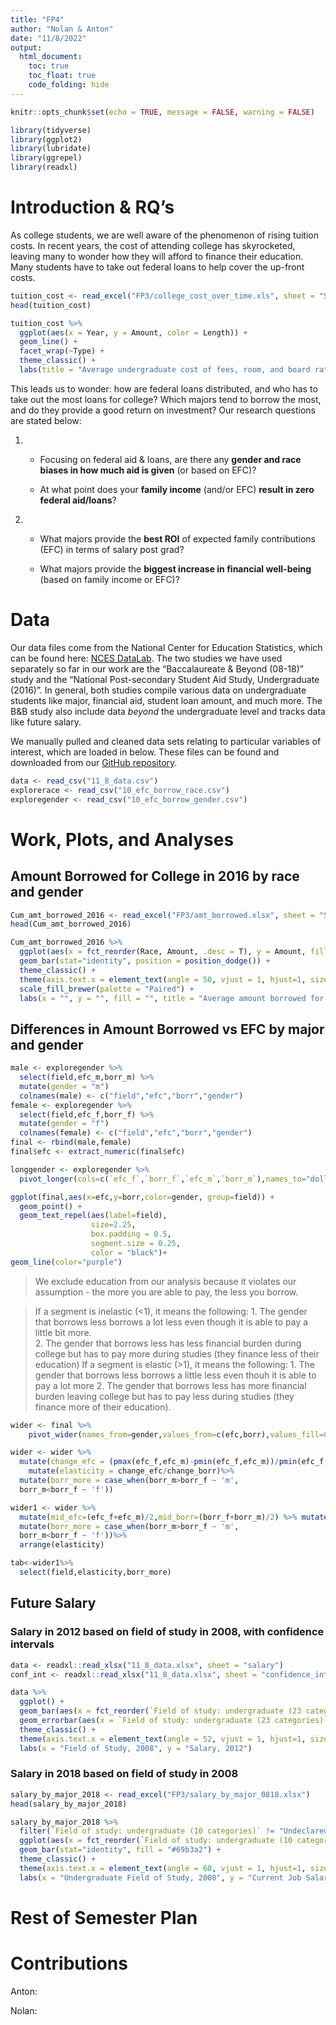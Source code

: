 ```yaml
---
title: "FP4"
author: "Nolan & Anton"
date: "11/8/2022"
output: 
  html_document:
    toc: true
    toc_float: true
    code_folding: hide
---
```


```r
knitr::opts_chunk$set(echo = TRUE, message = FALSE, warning = FALSE)
```

```r
library(tidyverse)
library(ggplot2)
library(lubridate)
library(ggrepel)
library(readxl)
```



# Introduction & RQ's

As college students, we are well aware of the phenomenon of rising tuition costs. In recent years, the cost of attending college has skyrocketed, leaving many to wonder how they will afford to finance their education. Many students have to take out federal loans to help cover the up-front costs.

```r
tuition_cost <- read_excel("FP3/college_cost_over_time.xls", sheet = "Sheet1")
head(tuition_cost)

tuition_cost %>% 
  ggplot(aes(x = Year, y = Amount, color = Length)) +
  geom_line() +
  facet_wrap(~Type) +
  theme_classic() +
  labs(title = "Average undergraduate cost of fees, room, and board rates in current USD", x = "", y = "")
```

This leads us to wonder: how are federal loans distributed, and who has to take out the most loans for college? Which majors tend to borrow the most, and do they provide a good return on investment? Our research questions are stated below: 

1.

  - Focusing on federal aid & loans, are there any **gender and race biases in how much aid is given** (or based on EFC)?

  - At what point does your **family income** (and/or EFC) **result in  zero federal aid/loans**?
  
2.

  - What majors provide the **best ROI** of expected family contributions (EFC) in terms of salary post grad?
  
  - What majors provide the **biggest increase in financial well-being** (based on family income or EFC)?




# Data

Our data files come from the National Center for Education Statistics, which can be found here: [NCES DataLab](https://nces.ed.gov/datalab/). The two studies we have used separately so far in our work are the "Baccalaureate & Beyond (08-18)" study and the "National Post-secondary Student Aid Study, Undergraduate (2016)". In general, both studies compile various data on undergraduate students like major, financial aid, student loan amount, and much more. The B&B study also include data *beyond* the undergraduate level and tracks data like future salary.

We manually pulled and cleaned data sets relating to particular variables of interest, which are loaded in below. These files can be found and downloaded from our [GitHub repository](https://github.com/nolan-meyer/stat456_project).

```r
data <- read_csv("11_8_data.csv")
explorerace <- read_csv("10_efc_borrow_race.csv")
exploregender <- read_csv("10_efc_borrow_gender.csv")
```




# Work, Plots, and Analyses

## Amount Borrowed for College in 2016 by race and gender

```r
Cum_amt_borrowed_2016 <- read_excel("FP3/amt_borrowed.xlsx", sheet = "Sheet1")
head(Cum_amt_borrowed_2016)

Cum_amt_borrowed_2016 %>% 
  ggplot(aes(x = fct_reorder(Race, Amount, .desc = T), y = Amount, fill = Gender)) +
  geom_bar(stat="identity", position = position_dodge()) +
  theme_classic() +
  theme(axis.text.x = element_text(angle = 50, vjust = 1, hjust=1, size = 8.5, color = "black")) +
  scale_fill_brewer(palette = "Paired") +
  labs(x = "", y = "", fill = "", title = "Average amount borrowed for undergrad in 2016 (USD) by race and gender")
```




## Differences in Amount Borrowed vs EFC by major and gender

```r
male <- exploregender %>%
  select(field,efc_m,borr_m) %>%
  mutate(gender = "m")
  colnames(male) <- c("field","efc","borr","gender")
female <- exploregender %>%
  select(field,efc_f,borr_f) %>%
  mutate(gender = "f")
  colnames(female) <- c("field","efc","borr","gender")
final <- rbind(male,female)
final$efc <- extract_numeric(final$efc)
```


```r
longgender <- exploregender %>%
  pivot_longer(cols=c(`efc_f`,`borr_f`,`efc_m`,`borr_m`),names_to="dollars",values_to="total")
```

```r
ggplot(final,aes(x=efc,y=borr,color=gender, group=field)) +
  geom_point() +
  geom_text_repel(aes(label=field),
                  size=2.25,
                  box.padding = 0.5,
                  segment.size = 0.25,
                  color = "black")+
geom_line(color="purple")
```

> We exclude education from our analysis because it violates our assumption - the more you are able to pay, the less you borrow.

> If a segment is inelastic (<1), it means the following:
1. The gender that borrows less borrows a lot less even though it is able to pay a little bit more.  
2. The gender that borrows less has less financial burden during college but has to pay more during studies (they finance less of their education)
> If a segment is elastic (>1), it means the following:
1. The gender that borrows less borrows a little less even thouh it is able to pay a lot more
2. The gender that borrows less has more financial burden leaving college but has to pay less during studies (they finance more of their education).


```r
wider <- final %>%
    pivot_wider(names_from=gender,values_from=c(efc,borr),values_fill=0,names_sort=TRUE)
```

```r
wider <- wider %>%
  mutate(change_efc = (pmax(efc_f,efc_m)-pmin(efc_f,efc_m))/pmin(efc_f,efc_m),change_borr = (pmax(borr_f,borr_m)-pmin(borr_f,borr_m))/pmin(borr_f,borr_m))%>%
    mutate(elasticity = change_efc/change_borr)%>%
  mutate(borr_more = case_when(borr_m>borr_f ~ 'm',
  borr_m<borr_f ~ 'f'))
```

```r
wider1 <- wider %>%
  mutate(mid_efc=(efc_f+efc_m)/2,mid_borr=(borr_f+borr_m)/2) %>% mutate(elasticity=((efc_f-efc_m)/(mid_efc))/((borr_f-borr_m)/(mid_borr)))%>%
  mutate(borr_more = case_when(borr_m>borr_f ~ 'm',
  borr_m<borr_f ~ 'f'))%>%
  arrange(elasticity)
```

```r
tab<-wider1%>%
  select(field,elasticity,borr_more)
```



## Future Salary

### Salary in 2012 based on field of study in 2008, with confidence intervals

```r
data <- readxl::read_xlsx("11_8_data.xlsx", sheet = "salary")
conf_int <- readxl::read_xlsx("11_8_data.xlsx", sheet = "confidence_intervals")

data %>% 
  ggplot() +
  geom_bar(aes(x = fct_reorder(`Field of study: undergraduate (23 categories)`, `Primary job: Annualized salary, 2012`, .desc = T), y = `Primary job: Annualized salary, 2012`), stat = "identity", fill = "skyblue", alpha = 0.7) +
  geom_errorbar(aes(x = `Field of study: undergraduate (23 categories)`, ymin=`CI_low`, ymax=`CI_high`), width=0.4, colour="orange", alpha=0.9, size=1) +
  theme_classic() +
  theme(axis.text.x = element_text(angle = 52, vjust = 1, hjust=1, size = 5.5, color = "black")) +
  labs(x = "Field of Study, 2008", y = "Salary, 2012")
```

### Salary in 2018 based on field of study in 2008

```r
salary_by_major_2018 <- read_excel("FP3/salary_by_major_0818.xlsx")
head(salary_by_major_2018)

salary_by_major_2018 %>% 
  filter(`Field of study: undergraduate (10 categories)` != "Undeclared") %>% 
  ggplot(aes(x = fct_reorder(`Field of study: undergraduate (10 categories)`, `Current job, as of B&B:08/18 interview: Annualized salary`, .desc = T), y = `Current job, as of B&B:08/18 interview: Annualized salary`)) +
  geom_bar(stat="identity", fill = "#69b3a2") +
  theme_classic() +
  theme(axis.text.x = element_text(angle = 60, vjust = 1, hjust=1, size = 7, color = "black")) +
  labs(x = "Undergraduate Field of Study, 2008", y = "Current Job Salary in 2018", title = "")
```



# Rest of Semester Plan





# Contributions

Anton:

Nolan:


